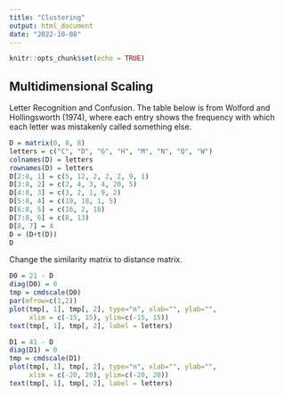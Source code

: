```yaml
---
title: "Clustering"
output: html_document
date: "2022-10-08"
---
```


```r
knitr::opts_chunk$set(echo = TRUE)
```

## Multidimensional Scaling

Letter Recognition and Confusion. The table below is from Wolford and Hollingsworth (1974), where each entry shows the frequency with which each letter was mistakenly called something else.

```r
D = matrix(0, 8, 8)
letters = c("C", "D", "G", "H", "M", "N", "Q", "W")
colnames(D) = letters
rownames(D) = letters
D[2:8, 1] = c(5, 12, 2, 2, 2, 9, 1)
D[3:8, 2] = c(2, 4, 3, 4, 20, 5)
D[4:8, 3] = c(3, 2, 1, 9, 2)
D[5:8, 4] = c(19, 18, 1, 5)
D[6:8, 5] = c(16, 2, 18)
D[7:8, 6] = c(8, 13)
D[8, 7] = 4
D = (D+t(D))
D
```

Change the similarity matrix to distance matrix.

```r
D0 = 21 - D
diag(D0) = 0
tmp = cmdscale(D0)
par(mfrow=c(1,2))
plot(tmp[, 1], tmp[, 2], type="n", xlab="", ylab="", 
     xlim = c(-15, 15), ylim=c(-15, 15))
text(tmp[, 1], tmp[, 2], label = letters)

D1 = 41 - D
diag(D1) = 0
tmp = cmdscale(D1)
plot(tmp[, 1], tmp[, 2], type="n", xlab="", ylab="", 
     xlim = c(-20, 20), ylim=c(-20, 20))
text(tmp[, 1], tmp[, 2], label = letters)
```





















